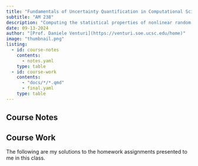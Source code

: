 ```yaml
---
title: "Fundamentals of Uncertainty Quantification in Computational Science and Engineering"
subtitle: "AM 238"
description: "Computing the statistical properties of nonlinear random systems is of fundamental importance in many areas of science and engineering. The primary objective of the course is to introduce students to state-of-the-art methods for uncertainty propagation and quantification in model-based computations, focusing on the computational and algorithmic features of these methods most useful in dealing with systems specified in terms of ordinary and partial differential equations. The course will focus mainly on the so-called forward UQ problem, in which uncertainties in input parameters such as initial conditions, boundary conditions, geometry or forcing terms are propagated through the equations of motion of the system into the solution. The course will also discuss cutting edge topics on data-driven modeling, deep learning with stochastic neural networks, and uncertainty propagation in high-dimensional systems via tensor methods."
date: 09-13-2024
author: "[Prof. Daniele Venturi](https://venturi.soe.ucsc.edu/home)"
image: "thumbnail.png"
listing:
  - id: course-notes
    contents:
      - notes.yaml
    type: table
  - id: course-work
    contents:
      - "docs/*/*.qmd"
      - final.yaml
    type: table
---
```


## Course Notes

:::{#course-notes}
:::

## Course Work

The following are my solutions to the homework assignments presented to me in this class.

:::{#course-work}
:::
